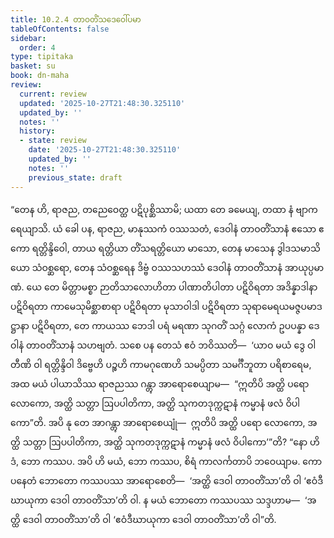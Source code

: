 ```yaml
---
title: 10.2.4 တာဝတိံသဒေဝေါ်ပမာ
tableOfContents: false
sidebar:
  order: 4
type: tipitaka
basket: su
book: dn-maha
review:
  current: review
  updated: '2025-10-27T21:48:30.325110'
  updated_by: ''
  notes: ''
  history:
  - state: review
    date: '2025-10-27T21:48:30.325110'
    updated_by: ''
    notes: ''
    previous_state: draft
---
```



<ReviewStatus review={frontmatter.review} showDetails={true} />

<HypothesisAnnotation frontmatter={frontmatter} />

<DynamicBreadcrumb />

<Division number="417" book="dn-maha" e="ch" v="7" p="261">

<Paragraph number="1103" book="dn-maha">
“တေန ဟိ, ရာဇည, တညေဝေတ္ထ ပဋိပုစ္ဆိဿာမိ; ယထာ တေ ခမေယျ, တထာ နံ ဗျာကရေယျာသိ. ယံ ခေါ ပန, ရာဇည, မာနုဿကံ ဝဿသတံ, ဒေဝါနံ တာဝတိံသာနံ ဧသော ဧကော ရတ္တိန္ဒိဝေါ, တာယ ရတ္တိယာ တိံသရတ္တိယော မာသော, တေန မာသေန ဒွါဒသမာသိယော သံဝစ္ဆရော, တေန သံဝစ္ဆရေန ဒိဗ္ဗံ ဝဿသဟဿံ ဒေဝါနံ တာဝတိံသာနံ အာယုပ္ပမာဏံ. ယေ တေ မိတ္တာမစ္စာ ဉာတိသာလောဟိတာ ပါဏာတိပါတာ ပဋိဝိရတာ အဒိန္နာဒါနာ ပဋိဝိရတာ ကာမေသုမိစ္ဆာစာရာ ပဋိဝိရတာ မုသာဝါဒါ ပဋိဝိရတာ သုရာမေရယမဇ္ဇပမာဒဋ္ဌာနာ ပဋိဝိရတာ, တေ ကာယဿ ဘေဒါ ပရံ မရဏာ သုဂတိံ သဂ္ဂံ လောကံ ဥပပန္နာ ဒေဝါနံ တာဝတိံသာနံ သဟဗျတံ. သစေ ပန တေသံ ဧဝံ ဘဝိဿတိ—  ‘ယာဝ မယံ ဒွေ ဝါ တီဏိ ဝါ ရတ္တိန္ဒိဝါ ဒိဗ္ဗေဟိ ပဉ္စဟိ ကာမဂုဏေဟိ သမပ္ပိတာ သမင်္ဂီဘူတာ ပရိစာရေမ, အထ မယံ ပါယာသိဿ ရာဇညဿ ဂန္တွာ အာရောစေယျာမ—  “ဣတိပိ အတ္ထိ ပရော လောကော, အတ္ထိ သတ္တာ ဩပပါတိကာ, အတ္ထိ သုကတဒုက္ကဋာနံ ကမ္မာနံ ဖလံ ဝိပါကော”တိ. အပိ နု တေ အာဂန္တွာ အာရောစေယျုံ—  ဣတိပိ အတ္ထိ ပရော လောကော, အတ္ထိ သတ္တာ ဩပပါတိကာ, အတ္ထိ သုကတဒုက္ကဋာနံ ကမ္မာနံ ဖလံ ဝိပါကော’”တိ? “နော ဟိဒံ, ဘော ကဿပ. အပိ ဟိ မယံ, ဘော ကဿပ, စိရံ ကာလင်္ကတာပိ ဘဝေယျာမ. ကော ပနေတံ ဘောတော ကဿပဿ အာရောစေတိ—  ‘အတ္ထိ ဒေဝါ တာဝတိံသာ’တိ ဝါ ‘ဧဝံဒီဃာယုကာ ဒေဝါ တာဝတိံသာ’တိ ဝါ. န မယံ ဘောတော ကဿပဿ သဒ္ဒဟာမ—  ‘အတ္ထိ ဒေဝါ တာဝတိံသာ’တိ ဝါ ‘ဧဝံဒီဃာယုကာ ဒေဝါ တာဝတိံသာ’တိ ဝါ”တိ.
</Paragraph>
</Division>
